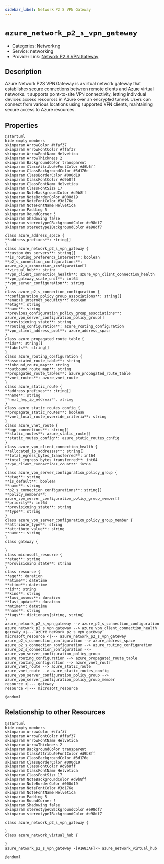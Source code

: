 ```yaml
---
sidebar_label: Network P2 S VPN Gateway
---
```


# `azure_network_p2_s_vpn_gateway`

- Categories: Networking
- Service: networking
- Provider Link: [Network P2 S VPN Gateway](https://learn.microsoft.com/en-us/azure/vpn-gateway/point-to-site-about)

## Description

Azure Network P2S VPN Gateway is a virtual network gateway that establishes secure connections between remote clients and Azure virtual networks. It supports point-to-site VPN connectivity, letting individual devices access resources in Azure over an encrypted tunnel. Users can connect from various locations using supported VPN clients, maintaining secure access to Azure resources.

## Properties

<ZoomPanPinch>

```kroki imgType="plantuml" imgAlt="Diagram of Network P2 S VPN Gateway data model"
@startuml
hide empty members
skinparam ArrowColor #ffaf37
skinparam ArrowFontColor #ffaf37
skinparam ArrowFontName Helvetica
skinparam ArrowThickness 2
skinparam BackgroundColor transparent
skinparam ClassAttributeFontColor #d9b8ff
skinparam ClassBackgroundColor #3d176e
skinparam ClassBorderColor #000d19
skinparam ClassFontColor #d9b8ff
skinparam ClassFontName Helvetica
skinparam ClassFontSize 17
skinparam NoteBackgroundColor #d9b8ff
skinparam NoteBorderColor #000d19
skinparam NoteFontColor #3d176e
skinparam NoteFontName Helvetica
skinparam Padding 5
skinparam RoundCorner 5
skinparam Shadowing false
skinparam stereotypeCBackgroundColor #e98df7
skinparam stereotypeIBackgroundColor #e98df7

class azure_address_space {
**address_prefixes**: string[]
}
class azure_network_p2_s_vpn_gateway {
**custom_dns_servers**: string[]
**is_routing_preference_internet**: boolean
**p2_s_connection_configurations**: azure_p2_s_connection_configuration[]
**virtual_hub**: string
**vpn_client_connection_health**: azure_vpn_client_connection_health
**vpn_gateway_scale_unit**: int64
**vpn_server_configuration**: string
}
class azure_p2_s_connection_configuration {
**configuration_policy_group_associations**: string[]
**enable_internet_security**: boolean
**etag**: string
**name**: string
**previous_configuration_policy_group_associations**: azure_vpn_server_configuration_policy_group[]
**provisioning_state**: string
**routing_configuration**: azure_routing_configuration
**vpn_client_address_pool**: azure_address_space
}
class azure_propagated_route_table {
**ids**: string[]
**labels**: string[]
}
class azure_routing_configuration {
**associated_route_table**: string
**inbound_route_map**: string
**outbound_route_map**: string
**propagated_route_tables**: azure_propagated_route_table
**vnet_routes**: azure_vnet_route
}
class azure_static_route {
**address_prefixes**: string[]
**name**: string
**next_hop_ip_address**: string
}
class azure_static_routes_config {
**propagate_static_routes**: boolean
**vnet_local_route_override_criteria**: string
}
class azure_vnet_route {
**bgp_connections**: string[]
**static_routes**: azure_static_route[]
**static_routes_config**: azure_static_routes_config
}
class azure_vpn_client_connection_health {
**allocated_ip_addresses**: string[]
**total_egress_bytes_transferred**: int64
**total_ingress_bytes_transferred**: int64
**vpn_client_connections_count**: int64
}
class azure_vpn_server_configuration_policy_group {
**etag**: string
**is_default**: boolean
**name**: string
**p2_s_connection_configurations**: string[]
**policy_members**: azure_vpn_server_configuration_policy_group_member[]
**priority**: int64
**provisioning_state**: string
**type**: string
}
class azure_vpn_server_configuration_policy_group_member {
**attribute_type**: string
**attribute_value**: string
**name**: string
}
class gateway {

}
class microsoft_resource {
**etag**: string
**provisioning_state**: string
}
class resource {
**age**: duration
**atime**: datetime
**ctime**: datetime
**id**: string
**kind**: string
**last_access**: duration
**last_update**: duration
**mtime**: datetime
**name**: string
**tags**: dictionary[string, string]
}
azure_network_p2_s_vpn_gateway --> azure_p2_s_connection_configuration
azure_network_p2_s_vpn_gateway --> azure_vpn_client_connection_health
gateway <|--- azure_network_p2_s_vpn_gateway
microsoft_resource <|--- azure_network_p2_s_vpn_gateway
azure_p2_s_connection_configuration --> azure_address_space
azure_p2_s_connection_configuration --> azure_routing_configuration
azure_p2_s_connection_configuration --> azure_vpn_server_configuration_policy_group
azure_routing_configuration --> azure_propagated_route_table
azure_routing_configuration --> azure_vnet_route
azure_vnet_route --> azure_static_route
azure_vnet_route --> azure_static_routes_config
azure_vpn_server_configuration_policy_group --> azure_vpn_server_configuration_policy_group_member
resource <|--- gateway
resource <|--- microsoft_resource

@enduml
```

</ZoomPanPinch>

## Relationship to other Resources

<ZoomPanPinch>

```kroki imgType="plantuml" imgAlt="Diagram of Network P2 S VPN Gateway resource relationships"
@startuml
hide empty members
skinparam ArrowColor #ffaf37
skinparam ArrowFontColor #ffaf37
skinparam ArrowFontName Helvetica
skinparam ArrowThickness 2
skinparam BackgroundColor transparent
skinparam ClassAttributeFontColor #d9b8ff
skinparam ClassBackgroundColor #3d176e
skinparam ClassBorderColor #000d19
skinparam ClassFontColor #d9b8ff
skinparam ClassFontName Helvetica
skinparam ClassFontSize 17
skinparam NoteBackgroundColor #d9b8ff
skinparam NoteBorderColor #000d19
skinparam NoteFontColor #3d176e
skinparam NoteFontName Helvetica
skinparam Padding 5
skinparam RoundCorner 5
skinparam Shadowing false
skinparam stereotypeCBackgroundColor #e98df7
skinparam stereotypeIBackgroundColor #e98df7

class azure_network_p2_s_vpn_gateway {

}
class azure_network_virtual_hub {

}
azure_network_p2_s_vpn_gateway -[#1A83AF]-> azure_network_virtual_hub

@enduml
```

</ZoomPanPinch>
